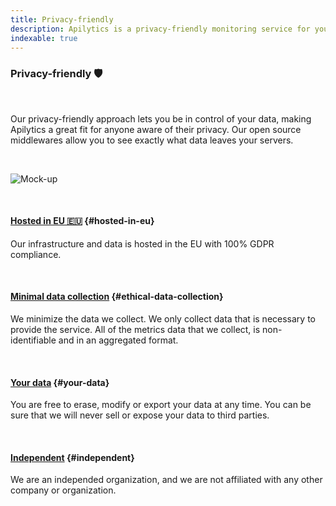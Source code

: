 ```yaml
---
title: Privacy-friendly
description: Apilytics is a privacy-friendly monitoring service for your APIs. All data hosted in EU with full GDPR compliance.
indexable: true
---
```


### Privacy-friendly 🛡️

<br />

<p className="text-xl">
  Our privacy-friendly approach lets you be in control of your data, making Apilytics a great fit
  for anyone aware of their privacy. Our open source middlewares allow you to see exactly what data
  leaves your servers.
</p>

<br />

![Mock-up](/mock-ups/time-frame.gif)

<br />

#### [Hosted in EU 🇪🇺](#hosted-in-eu) {#hosted-in-eu}

Our infrastructure and data is hosted in the EU with 100% GDPR compliance.

<br />

#### [Minimal data collection](#ethical-data-collection) {#ethical-data-collection}

We minimize the data we collect. We only collect data that is necessary to provide the service.
All of the metrics data that we collect, is non-identifiable and in an aggregated format.

<br />

#### [Your data](#your-data) {#your-data}

You are free to erase, modify or export your data at any time.
You can be sure that we will never sell or expose your data to third parties.

<br />

#### [Independent](#independent) {#independent}

We are an independed organization, and we are not affiliated with any other company or organization.
